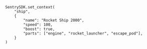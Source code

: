```gdscript
	SentrySDK.set_context(
		"ship",
		{
			"name": "Rocket Ship 2000",
			"speed": 100,
			"boost": true,
			"parts": ["engine", "rocket_launcher", "escape_pod"],
		}
	)
```
